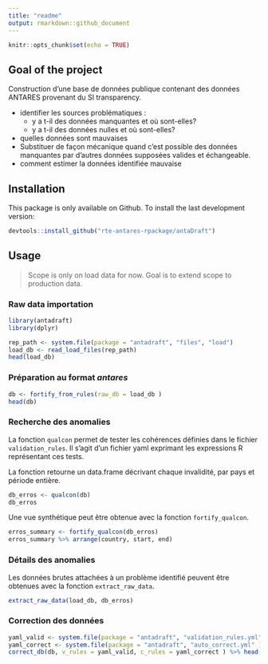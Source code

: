```yaml
---
title: "readme"
output: rmarkdown::github_document
---
```


```r
knitr::opts_chunk$set(echo = TRUE)
```

## Goal of the project

Construction d'une base de données publique contenant des données ANTARES provenant du SI transparency.

- identifier les sources problématiques :
    * y a t-il des données manquantes et où sont-elles?
    * y a t-il des données nulles et où sont-elles?
- quelles données sont mauvaises
- Substituer de façon mécanique quand c'est possible des données manquantes par d'autres données supposées valides et échangeable.
- comment estimer la données identifiée mauvaise


## Installation

This package is only available on Github. To install the last development version:

```r
devtools::install_github("rte-antares-rpackage/antaDraft")
```


## Usage

> Scope is only on load data for now. Goal is to extend scope to production data.

### Raw data importation

```r
library(antadraft)
library(dplyr)

rep_path <- system.file(package = "antadraft", "files", "load")
load_db <- read_load_files(rep_path)
head(load_db)
```

### Préparation au format *antares*

```r
db <- fortify_from_rules(raw_db = load_db )
head(db)
```

### Recherche des anomalies

La fonction `qualcon` permet de tester les cohérences définies dans le fichier `validation_rules`. Il s'agit d'un fichier yaml exprimant les expressions R représentant ces tests.

La fonction retourne un data.frame décrivant chaque invalidité, par pays et période entière.

```r
db_erros <- qualcon(db)
db_erros
```

Une vue synthétique peut être obtenue avec la fonction `fortify_qualcon`.


```r
erros_summary <- fortify_qualcon(db_erros)
erros_summary %>% arrange(country, start, end)
```


### Détails des anomalies

Les données brutes attachées à un problème identifié peuvent être obtenues avec la fonction `extract_raw_data`. 

```r
extract_raw_data(load_db, db_erros)
```

### Correction des données

```r
yaml_valid <- system.file(package = "antadraft", "validation_rules.yml" )
yaml_correct <- system.file(package = "antadraft", "auto_correct.yml" )
correct_db(db, v_rules = yaml_valid, c_rules = yaml_correct ) %>% head()
```
